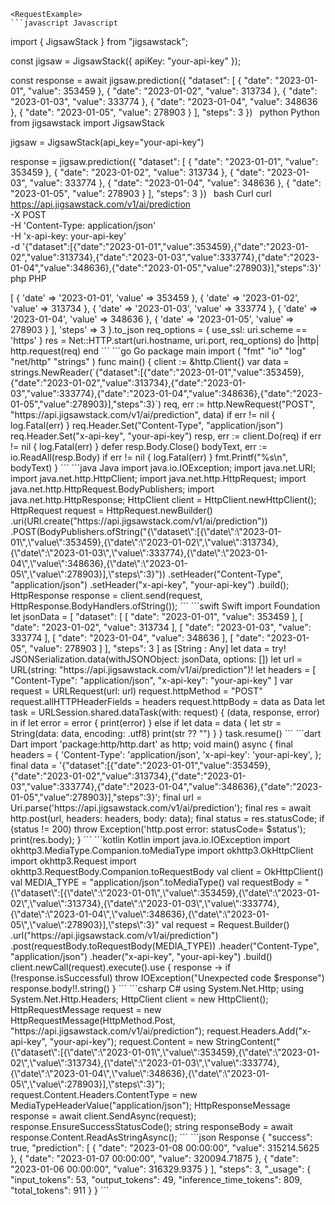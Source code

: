 
    <RequestExample>
    ```javascript Javascript
import { JigsawStack } from "jigsawstack";

const jigsaw = JigsawStack({ apiKey: "your-api-key" });

const response = await jigsaw.prediction({
      "dataset": [
            {
                  "date": "2023-01-01",
                  "value": 353459
            },
            {
                  "date": "2023-01-02",
                  "value": 313734
            },
            {
                  "date": "2023-01-03",
                  "value": 333774
            },
            {
                  "date": "2023-01-04",
                  "value": 348636
            },
            {
                  "date": "2023-01-05",
                  "value": 278903
            }
      ],
      "steps": 3
})
    ```
    ```python Python
from jigsawstack import JigsawStack

jigsaw = JigsawStack(api_key="your-api-key")

response = jigsaw.prediction({
      "dataset": [
            {
                  "date": "2023-01-01",
                  "value": 353459
            },
            {
                  "date": "2023-01-02",
                  "value": 313734
            },
            {
                  "date": "2023-01-03",
                  "value": 333774
            },
            {
                  "date": "2023-01-04",
                  "value": 348636
            },
            {
                  "date": "2023-01-05",
                  "value": 278903
            }
      ],
      "steps": 3
})
    ```
    ```bash Curl
curl https://api.jigsawstack.com/v1/ai/prediction \
 -X POST \
 -H 'Content-Type: application/json' \
 -H 'x-api-key: your-api-key' \
 -d '{"dataset":[{"date":"2023-01-01","value":353459},{"date":"2023-01-02","value":313734},{"date":"2023-01-03","value":333774},{"date":"2023-01-04","value":348636},{"date":"2023-01-05","value":278903}],"steps":3}'
    ```
    ```php PHP
<?php
$ch = curl_init();
curl_setopt($ch, CURLOPT_URL, 'https://api.jigsawstack.com/v1/ai/prediction');
curl_setopt($ch, CURLOPT_RETURNTRANSFER, true);
curl_setopt($ch, CURLOPT_CUSTOMREQUEST, 'POST');
curl_setopt($ch, CURLOPT_HTTPHEADER, [
    'Content-Type: application/json',
    'x-api-key: your-api-key',
]);
curl_setopt($ch, CURLOPT_POSTFIELDS, '{"dataset":[{"date":"2023-01-01","value":353459},{"date":"2023-01-02","value":313734},{"date":"2023-01-03","value":333774},{"date":"2023-01-04","value":348636},{"date":"2023-01-05","value":278903}],"steps":3}');

$response = curl_exec($ch);

curl_close($ch);

    ```
    ```ruby Ruby
require 'net/http'
require 'json'

uri = URI('https://api.jigsawstack.com/v1/ai/prediction')
req = Net::HTTP::Post.new(uri)
req.content_type = 'application/json'
req['x-api-key'] = 'your-api-key'

req.body = {
  'dataset' => [
    {
      'date' => '2023-01-01',
      'value' => 353459
    },
    {
      'date' => '2023-01-02',
      'value' => 313734
    },
    {
      'date' => '2023-01-03',
      'value' => 333774
    },
    {
      'date' => '2023-01-04',
      'value' => 348636
    },
    {
      'date' => '2023-01-05',
      'value' => 278903
    }
  ],
  'steps' => 3
}.to_json

req_options = {
  use_ssl: uri.scheme == 'https'
}
res = Net::HTTP.start(uri.hostname, uri.port, req_options) do |http|
  http.request(req)
end

    ```
    ```go Go
package main

import (
	"fmt"
	"io"
	"log"
	"net/http"
	"strings"
)

func main() {
	client := &http.Client{}
	var data = strings.NewReader(`{"dataset":[{"date":"2023-01-01","value":353459},{"date":"2023-01-02","value":313734},{"date":"2023-01-03","value":333774},{"date":"2023-01-04","value":348636},{"date":"2023-01-05","value":278903}],"steps":3}`)
	req, err := http.NewRequest("POST", "https://api.jigsawstack.com/v1/ai/prediction", data)
	if err != nil {
		log.Fatal(err)
	}
	req.Header.Set("Content-Type", "application/json")
	req.Header.Set("x-api-key", "your-api-key")
	resp, err := client.Do(req)
	if err != nil {
		log.Fatal(err)
	}
	defer resp.Body.Close()
	bodyText, err := io.ReadAll(resp.Body)
	if err != nil {
		log.Fatal(err)
	}
	fmt.Printf("%s\n", bodyText)
}

    ```
    ```java Java
import java.io.IOException;
import java.net.URI;
import java.net.http.HttpClient;
import java.net.http.HttpRequest;
import java.net.http.HttpRequest.BodyPublishers;
import java.net.http.HttpResponse;

HttpClient client = HttpClient.newHttpClient();

HttpRequest request = HttpRequest.newBuilder()
    .uri(URI.create("https://api.jigsawstack.com/v1/ai/prediction"))
    .POST(BodyPublishers.ofString("{\"dataset\":[{\"date\":\"2023-01-01\",\"value\":353459},{\"date\":\"2023-01-02\",\"value\":313734},{\"date\":\"2023-01-03\",\"value\":333774},{\"date\":\"2023-01-04\",\"value\":348636},{\"date\":\"2023-01-05\",\"value\":278903}],\"steps\":3}"))
    .setHeader("Content-Type", "application/json")
    .setHeader("x-api-key", "your-api-key")
    .build();

HttpResponse<String> response = client.send(request, HttpResponse.BodyHandlers.ofString());

    ```
    ```swift Swift
import Foundation

let jsonData = [
    "dataset": [
        [
            "date": "2023-01-01",
            "value": 353459
        ],
        [
            "date": "2023-01-02",
            "value": 313734
        ],
        [
            "date": "2023-01-03",
            "value": 333774
        ],
        [
            "date": "2023-01-04",
            "value": 348636
        ],
        [
            "date": "2023-01-05",
            "value": 278903
        ]
    ],
    "steps": 3
] as [String : Any]
let data = try! JSONSerialization.data(withJSONObject: jsonData, options: [])

let url = URL(string: "https://api.jigsawstack.com/v1/ai/prediction")!
let headers = [
    "Content-Type": "application/json",
    "x-api-key": "your-api-key"
]

var request = URLRequest(url: url)
request.httpMethod = "POST"
request.allHTTPHeaderFields = headers
request.httpBody = data as Data

let task = URLSession.shared.dataTask(with: request) { (data, response, error) in
    if let error = error {
        print(error)
    } else if let data = data {
        let str = String(data: data, encoding: .utf8)
        print(str ?? "")
    }
}

task.resume()

    ```
    ```dart Dart
import 'package:http/http.dart' as http;

void main() async {
  final headers = {
    'Content-Type': 'application/json',
    'x-api-key': 'your-api-key',
  };

  final data = '{"dataset":[{"date":"2023-01-01","value":353459},{"date":"2023-01-02","value":313734},{"date":"2023-01-03","value":333774},{"date":"2023-01-04","value":348636},{"date":"2023-01-05","value":278903}],"steps":3}';

  final url = Uri.parse('https://api.jigsawstack.com/v1/ai/prediction');

  final res = await http.post(url, headers: headers, body: data);
  final status = res.statusCode;
  if (status != 200) throw Exception('http.post error: statusCode= $status');

  print(res.body);
}

    ```
    ```kotlin Kotlin
import java.io.IOException
import okhttp3.MediaType.Companion.toMediaType
import okhttp3.OkHttpClient
import okhttp3.Request
import okhttp3.RequestBody.Companion.toRequestBody

val client = OkHttpClient()

val MEDIA_TYPE = "application/json".toMediaType()

val requestBody = "{\"dataset\":[{\"date\":\"2023-01-01\",\"value\":353459},{\"date\":\"2023-01-02\",\"value\":313734},{\"date\":\"2023-01-03\",\"value\":333774},{\"date\":\"2023-01-04\",\"value\":348636},{\"date\":\"2023-01-05\",\"value\":278903}],\"steps\":3}"

val request = Request.Builder()
  .url("https://api.jigsawstack.com/v1/ai/prediction")
  .post(requestBody.toRequestBody(MEDIA_TYPE))
  .header("Content-Type", "application/json")
  .header("x-api-key", "your-api-key")
  .build()

client.newCall(request).execute().use { response ->
  if (!response.isSuccessful) throw IOException("Unexpected code $response")
  response.body!!.string()
}

    ```
    ```csharp C#
using System.Net.Http;
using System.Net.Http.Headers;

HttpClient client = new HttpClient();

HttpRequestMessage request = new HttpRequestMessage(HttpMethod.Post, "https://api.jigsawstack.com/v1/ai/prediction");

request.Headers.Add("x-api-key", "your-api-key");

request.Content = new StringContent("{\"dataset\":[{\"date\":\"2023-01-01\",\"value\":353459},{\"date\":\"2023-01-02\",\"value\":313734},{\"date\":\"2023-01-03\",\"value\":333774},{\"date\":\"2023-01-04\",\"value\":348636},{\"date\":\"2023-01-05\",\"value\":278903}],\"steps\":3}");
request.Content.Headers.ContentType = new MediaTypeHeaderValue("application/json");

HttpResponseMessage response = await client.SendAsync(request);
response.EnsureSuccessStatusCode();
string responseBody = await response.Content.ReadAsStringAsync();

    ```
    </RequestExample>
    <ResponseExample>
    ```json Response
{
      "success": true,
      "prediction": [
            {
                  "date": "2023-01-08 00:00:00",
                  "value": 315214.5625
            },
            {
                  "date": "2023-01-07 00:00:00",
                  "value": 320094.71875
            },
            {
                  "date": "2023-01-06 00:00:00",
                  "value": 316329.9375
            }
      ],
      "steps": 3,
      "_usage": {
            "input_tokens": 53,
            "output_tokens": 49,
            "inference_time_tokens": 809,
            "total_tokens": 911
      }
}
    ```
    </ResponseExample>
    
    